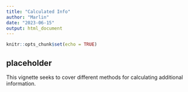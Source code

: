 ```yaml
---
title: "Calculated Info"
author: "Marlin"
date: "2023-06-15"
output: html_document
---
```


```r
knitr::opts_chunk$set(echo = TRUE)
```

## placeholder

This vignette seeks to cover different methods for calculating additional information.

```r

```

```r

```


```r
```